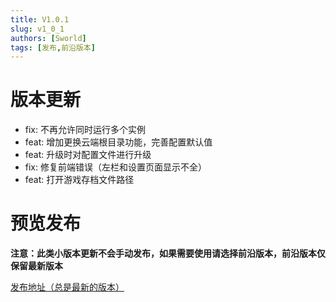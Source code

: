 ```yaml
---
title: V1.0.1
slug: v1_0_1
authors: [Sworld]
tags: [发布,前沿版本]
---
```

# 版本更新
- fix: 不再允许同时运行多个实例
- feat: 增加更换云端根目录功能，完善配置默认值
- feat: 升级时对配置文件进行升级
- fix: 修复前端错误（左栏和设置页面显示不全）
- feat: 打开游戏存档文件路径

# 预览发布
**注意：此类小版本更新不会手动发布，如果需要使用请选择前沿版本，前沿版本仅保留最新版本**

[发布地址（总是最新的版本）](https://github.com/mcthesw/game-save-manager/releases/tag/latest)